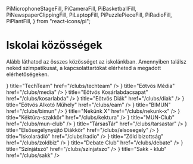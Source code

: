   PiMicrophoneStageFill,
  PiCameraFill,
  PiBasketballFill,
  PiNewspaperClippingFill,
  PiLaptopFill,
  PiPuzzlePieceFill,
  PiRadioFill,
  PiPlantFill,
} from "react-icons/pi";

# Iskolai közösségek

Alább láthatod az összes közösséget az iskolánkban. Amennyiben találsz neked szimpatikusat, a kapcsolattartókat elérheted a megadott elérhetőségeken.

<Cards>
  <Card
    icon={<PiMicrophoneStageFill />}
    title="TechTeam"
    href="/clubs/techteam"
  />
  <Card icon={<PiCameraFill />} title="Eötvös Média" href="/clubs/media" />
  <Card
    icon={<PiBasketballFill />}
    title="Eötvös Kosárlabdacsapat"
    href="/clubs/kosarlabda"
  />
  <Card
    icon={<PiNewspaperClippingFill />}
    title="Eötvös Diák"
    href="/clubs/diak"
  />
  <Card
    icon={<PiLaptopFill />}
    title="Eötvös Alkotó Műhely"
    href="/clubs/eam"
  />
  <Card icon={<ImHammer2 />} title="BIMUN" href="/clubs/bimun" />
  <Card
    icon={<MdVolunteerActivism />}
    title="Nekünk X"
    href="/clubs/nekunk-x"
  />
  <Card icon={<GiForestCamp />} title="Kéktúra-szakkör" href="/clubs/kektura" />
  <Card icon={<ImHammer2 />} title="MUN-Club" href="/clubs/mun-club" />
  <Card
    icon={<PiPuzzlePieceFill />}
    title="TársasTár"
    href="/clubs/tarsastar"
  />
  <Card
    icon={<GiHealthPotion />}
    title="Elsősegélynyújtó Diákkör"
    href="/clubs/elsosegely"
  />
  <Card icon={<PiRadioFill />} title="Iskolarádió" href="/clubs/radio" />
  <Card icon={<PiPlantFill />} title="Zöld bizottság" href="/clubs/zoldbiz" />
  <Card icon={<ImHammer2 />} title="Debate Club" href="/clubs/debate" />
  <Card icon={<FaMasksTheater />} title="Színjátszó" href="/clubs/szinjatszo" />
  <Card icon={<FaChessKnight />} title="Sakk - klub" href="/clubs/sakk" />
</Cards>
